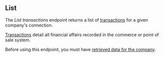 ## List

The *List transactions* endpoint returns a list of [transactions](https://docs.codat.io/commerce-api#/schemas/Transaction) for a given company's connection.

[Transactions](https://docs.codat.io/commerce-api#/schemas/Transaction) detail all financial affairs recorded in the commerce or point of sale system.

Before using this endpoint, you must have [retrieved data for the company](https://docs.codat.io/codat-api#/operations/refresh-company-data).
    
